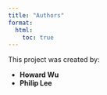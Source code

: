 ```yaml
---
title: "Authors"
format:
  html:
    toc: true
---
```



This project was created by:

- **Howard Wu**
- **Philip Lee**

